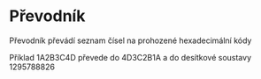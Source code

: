 # Převodník


Převodník převádí seznam čísel na prohozené hexadecimální kódy

Příklad 1A2B3C4D převede do 4D3C2B1A a do desítkové soustavy 1295788826

<Prevodnik />
